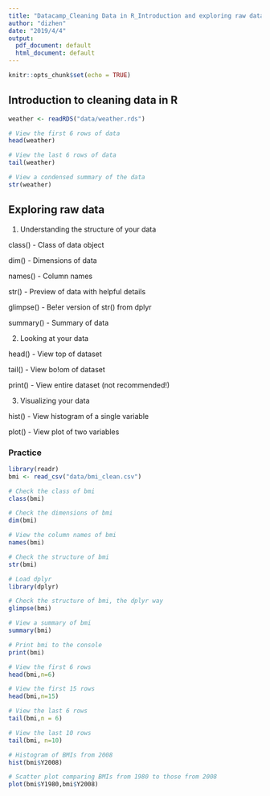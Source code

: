 ```yaml
---
title: "Datacamp_Cleaning Data in R_Introduction and exploring raw data"
author: "dizhen"
date: "2019/4/4"
output:
  pdf_document: default
  html_document: default
---
```


```r
knitr::opts_chunk$set(echo = TRUE)
```

## Introduction to cleaning data in R


```r

weather <- readRDS("data/weather.rds")

# View the first 6 rows of data
head(weather)

# View the last 6 rows of data
tail(weather)

# View a condensed summary of the data
str(weather)
```



## Exploring raw data

1. Understanding the structure of your data

class() - Class of data object

dim() - Dimensions of data

names() - Column names

str() - Preview of data with helpful details

glimpse() - Be!er version of str() from dplyr

summary() - Summary of data

2. Looking at your data

head() - View top of dataset

tail() - View bo!om of dataset

print() - View entire dataset (not recommended!)

3. Visualizing your data

hist() - View histogram of a single variable

plot() - View plot of two variables


### Practice

```r
library(readr)
bmi <- read_csv("data/bmi_clean.csv")

# Check the class of bmi
class(bmi)

# Check the dimensions of bmi
dim(bmi)

# View the column names of bmi
names(bmi)
```


```r
# Check the structure of bmi
str(bmi)

# Load dplyr
library(dplyr)

# Check the structure of bmi, the dplyr way
glimpse(bmi)

# View a summary of bmi
summary(bmi)
```


```r
# Print bmi to the console
print(bmi)

# View the first 6 rows
head(bmi,n=6)

# View the first 15 rows
head(bmi,n=15)

# View the last 6 rows
tail(bmi,n = 6)

# View the last 10 rows
tail(bmi, n=10)
```


```r
# Histogram of BMIs from 2008
hist(bmi$Y2008)

# Scatter plot comparing BMIs from 1980 to those from 2008
plot(bmi$Y1980,bmi$Y2008)
```

